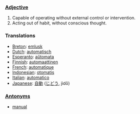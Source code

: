 ===[[Adjective]]===
# Capable of operating without external control or intervention.
# Acting out of habit, without conscious thought.

=== Translations ===
*[[Breton]]: [[emlusk]]
*[[Dutch]]: [[automatisch]]
*[[Esperanto]]: [[aŭtomata]]
*[[Finnish]]: [[automaattinen]]
*[[French]]: [[automatique]]
*[[Indonesian]]: [[otomatis]]
*[[Italian]]: [[automatico]]
*[[Japanese]]: [[自動]] ([[じどう]], jidō)

===[[Antonym]]s===
*[[manual]]